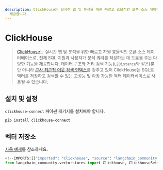```yaml
---
description: ClickHouse는 실시간 앱 및 분석을 위한 빠르고 효율적인 오픈 소스 데이터베이스로, SQL 지원 및 벡터 검색 기능을
  제공합니다.
---
```


# ClickHouse

> [ClickHouse](https://clickhouse.com/)는 실시간 앱 및 분석을 위한 빠르고 자원 효율적인 오픈 소스 데이터베이스로, 전체 SQL 지원과 사용자가 분석 쿼리를 작성하는 데 도움을 주는 다양한 기능을 제공합니다. 데이터 구조와 거리 검색 기능(`L2Distance`와 같은)뿐만 아니라 [근사 최근접 이웃 검색 인덱스](https://clickhouse.com/docs/en/engines/table-engines/mergetree-family/annindexes)를 갖추고 있어 ClickHouse는 SQL로 벡터를 저장하고 검색할 수 있는 고성능 및 확장 가능한 벡터 데이터베이스로 사용될 수 있습니다.

## 설치 및 설정

`clickhouse-connect` 파이썬 패키지를 설치해야 합니다.

```bash
pip install clickhouse-connect
```


## 벡터 저장소

[사용 예제](/docs/integrations/vectorstores/clickhouse)를 참조하세요.

```python
<!--IMPORTS:[{"imported": "Clickhouse", "source": "langchain_community.vectorstores", "docs": "https://api.python.langchain.com/en/latest/vectorstores/langchain_community.vectorstores.clickhouse.Clickhouse.html", "title": "ClickHouse"}, {"imported": "ClickhouseSettings", "source": "langchain_community.vectorstores", "docs": "https://api.python.langchain.com/en/latest/vectorstores/langchain_community.vectorstores.clickhouse.ClickhouseSettings.html", "title": "ClickHouse"}]-->
from langchain_community.vectorstores import Clickhouse, ClickhouseSettings
```